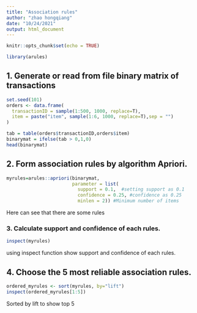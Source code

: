 ```yaml
---
title: "Association rules"
author: "zhao hongqiang"
date: "10/24/2021"
output: html_document
---
```


```r
knitr::opts_chunk$set(echo = TRUE)
```
```r
library(arules)
```
## 1. Generate or read from file binary matrix of transactions 


```r
set.seed(101)
orders <- data.frame(
  transactionID = sample(1:500, 1000, replace=T),
  item = paste("item", sample(1:6, 1000, replace=T),sep = "")
)

tab = table(orders$transactionID,orders$item)
binarymat = ifelse(tab > 0,1,0)
head(binarymat)
```

## 2. Form association rules by algorithm Apriori.

```r
myrules=arules::apriori(binarymat, 
                        parameter = list(
                          support = 0.1,  #setting support as 0.1
                          confidence = 0.25, #confidence as 0.25
                          minlen = 2)) #Minimum number of items
```
Here can see that there are some rules

### 3. Сalculate support and confidence of each rules.

```r
inspect(myrules)


```
using inspect function show support and confidence of each rules.


## 4. Сhoose the 5 most reliable association rules.

```r
ordered_myrules <- sort(myrules, by="lift")
inspect(ordered_myrules[1:5])
```
Sorted by lift to show top 5



